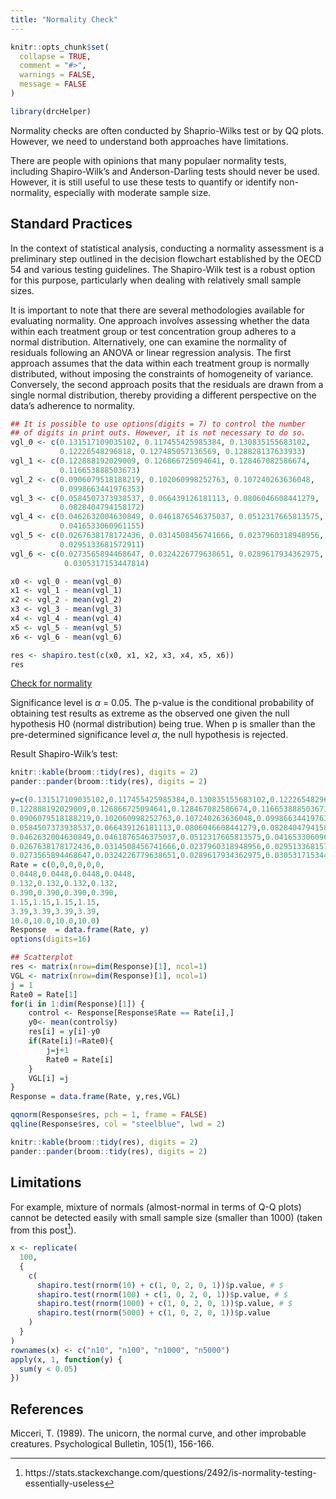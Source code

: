 ```yaml
---
title: "Normality Check"
---
```


```r
knitr::opts_chunk$set(
  collapse = TRUE,
  comment = "#>",
  warnings = FALSE,
  message = FALSE
)
```

```r
library(drcHelper)
```

Normality checks are often conducted by Shaprio-Wilks test or by QQ plots. However, we need to understand both approaches have limitations. 

There are people with opinions that many populaer normality tests, including Shapiro-Wilk's and Anderson-Darling tests should never be used. However, it is still useful to use these tests to quantify or identify non-normality, especially with moderate sample size.  

## Standard Practices

In the context of statistical analysis, conducting a normality assessment is a preliminary step outlined in the decision flowchart established by the OECD 54 and various testing guidelines. The Shapiro-Wilk test is a robust option for this purpose, particularly when dealing with relatively small sample sizes.

It is important to note that there are several methodologies available for evaluating normality. One approach involves assessing whether the data within each treatment group or test concentration group adheres to a normal distribution. Alternatively, one can examine the normality of residuals following an ANOVA or linear regression analysis. The first approach assumes that the data within each treatment group is normally distributed, without imposing the constraints of homogeneity of variance. Conversely, the second approach posits that the residuals are drawn from a single normal distribution, thereby providing a different perspective on the data's adherence to normality.

```r
## It is possible to use options(digits = 7) to control the number
## of digits in print outs. However, it is not necessary to do so.
vgl_0 <- c(0.131517109035102, 0.117455425985384, 0.130835155683102,
           0.12226548296818, 0.127485057136569, 0.128828137633933)
vgl_1 <- c(0.122888192029009, 0.126866725094641, 0.128467082586674,
           0.116653888503673)
vgl_2 <- c(0.0906079518188219, 0.102060998252763, 0.107240263636048,
           0.0998663441976353)
vgl_3 <- c(0.0584507373938537, 0.066439126181113, 0.0806046608441279,
           0.0828404794158172)
vgl_4 <- c(0.0462632004630849, 0.0461876546375037, 0.0512317665813575,
           0.0416533060961155)
vgl_5 <- c(0.0267638178172436, 0.0314508456741666, 0.0237960318948956,
           0.0295133681572911)
vgl_6 <- c(0.0273565894468647, 0.0324226779638651, 0.0289617934362975,
            0.0305317153447814)

x0 <- vgl_0 - mean(vgl_0)
x1 <- vgl_1 - mean(vgl_1)
x2 <- vgl_2 - mean(vgl_2)
x3 <- vgl_3 - mean(vgl_3)
x4 <- vgl_4 - mean(vgl_4)
x5 <- vgl_5 - mean(vgl_5)
x6 <- vgl_6 - mean(vgl_6)

res <- shapiro.test(c(x0, x1, x2, x3, x4, x5, x6))
res
```

<u> Check for normality </u> 

Significance level is $\alpha$ = 0.05. The p-value is the conditional probability of obtaining test results as extreme as the observed one given the null hypothesis H0 (normal distribution) being true. When p is smaller than the pre-determined significance level $\alpha$, the null hypothesis is rejected. 

Result Shapiro-Wilk's test:
```r
knitr::kable(broom::tidy(res), digits = 2)
pander::pander(broom::tidy(res), digits = 2)
```


```r
y=c(0.131517109035102,0.117455425985384,0.130835155683102,0.12226548296818,0.127485057136569,0.128828137633933,
0.122888192029009,0.126866725094641,0.128467082586674,0.116653888503673,
0.0906079518188219,0.102060998252763,0.107240263636048,0.0998663441976353,
0.0584507373938537,0.066439126181113,0.0806046608441279,0.0828404794158172,
0.0462632004630849,0.0461876546375037,0.0512317665813575,0.0416533060961155,
0.0267638178172436,0.0314508456741666,0.0237960318948956,0.0295133681572911,
0.0273565894468647,0.0324226779638651,0.0289617934362975,0.0305317153447814)
Rate = c(0,0,0,0,0,0,
0.0448,0.0448,0.0448,0.0448,
0.132,0.132,0.132,0.132,
0.390,0.390,0.390,0.390,
1.15,1.15,1.15,1.15,
3.39,3.39,3.39,3.39,
10.0,10.0,10.0,10.0)
Response  = data.frame(Rate, y)
options(digits=16)

## Scatterplot
res <- matrix(nrow=dim(Response)[1], ncol=1)
VGL <- matrix(nrow=dim(Response)[1], ncol=1)
j = 1
Rate0 = Rate[1]
for(i in 1:dim(Response)[1]) {
    control <- Response[Response$Rate == Rate[i],]    
    y0<- mean(control$y)
    res[i] = y[i]-y0
    if(Rate[i]!=Rate0){
        j=j+1
        Rate0 = Rate[i]
    }
    VGL[i] =j
}
Response = data.frame(Rate, y,res,VGL)

qqnorm(Response$res, pch = 1, frame = FALSE)
qqline(Response$res, col = "steelblue", lwd = 2)

knitr::kable(broom::tidy(res), digits = 2)
pander::pander(broom::tidy(res), digits = 2)
```
## Limitations

For example, mixture of normals (almost-normal in terms of Q-Q plots) cannot be detected easily with small sample size (smaller than 1000) (taken from this post^[https://stats.stackexchange.com/questions/2492/is-normality-testing-essentially-useless]).   
```r
x <- replicate(
  100,
  {
    c(
      shapiro.test(rnorm(10) + c(1, 0, 2, 0, 1))$p.value, # $
      shapiro.test(rnorm(100) + c(1, 0, 2, 0, 1))$p.value, # $
      shapiro.test(rnorm(1000) + c(1, 0, 2, 0, 1))$p.value, # $
      shapiro.test(rnorm(5000) + c(1, 0, 2, 0, 1))$p.value
    )
  }
)
rownames(x) <- c("n10", "n100", "n1000", "n5000")
apply(x, 1, function(y) {
  sum(y < 0.05)
})
```


## References

Micceri, T. (1989). The unicorn, the normal curve, and other improbable creatures. Psychological Bulletin, 105(1), 156-166.
